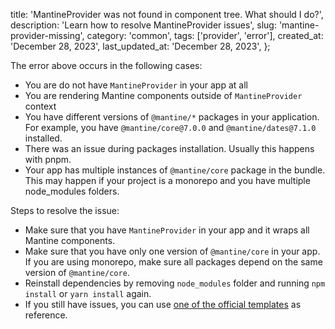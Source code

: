 
  title:
    'MantineProvider was not found in component tree. What should I do?',
  description: 'Learn how to resolve MantineProvider issues',
  slug: 'mantine-provider-missing',
  category: 'common',
  tags: ['provider', 'error'],
  created_at: 'December 28, 2023',
  last_updated_at: 'December 28, 2023',
};


<Text
  fz={15}
  c="red"
  children="@mantine/core: MantineProvider was not found in component tree, make sure you have it in your app."
/>

The error above occurs in the following cases:

- You are do not have `MantineProvider` in your app at all
- You are rendering Mantine components outside of `MantineProvider` context
- You have different versions of `@mantine/*` packages in your application.
  For example, you have `@mantine/core@7.0.0` and `@mantine/dates@7.1.0` installed.
- There was an issue during packages installation. Usually this happens with pnpm.
- Your app has multiple instances of `@mantine/core` package in the bundle. This may
  happen if your project is a monorepo and you have multiple node_modules folders.

Steps to resolve the issue:

- Make sure that you have `MantineProvider` in your app and it wraps all Mantine components.
- Make sure that you have only one version of `@mantine/core` in your app. If you are using
  monorepo, make sure all packages depend on the same version of `@mantine/core`.
- Reinstall dependencies by removing `node_modules` folder and running `npm install` or
  `yarn install` again.
- If you still have issues, you can use [one of the official templates](https://mantine.dev/getting-started/#get-started-with-a-template) as reference.
